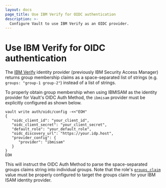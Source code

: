 ```yaml
---
layout: docs
page_title: Use IBM Verify for OIDC authentication
description: >-
  Configure Vault to use IBM Verify as an OIDC provider.
---
```


# Use IBM Verify for OIDC authentication

The [IBM Verify](https://www.ibm.com/de-de/products/verify-access) identity
provider (previously IBM Security Access Manager) returns group membership
claims as a space-separated list of strings (e.g. `groups: "group-1 group-2"`)
instead of a list of strings.

To properly obtain group membership when using IBMISAM as the identity provider for
Vault's OIDC Auth Method, the `ibmisam` provider must be explicitly configured as
shown below.

```shell
vault write auth/oidc/config -<<"EOH"
{
   "oidc_client_id": "your_client_id",
   "oidc_client_secret": "your_client_secret",
   "default_role": "your_default_role",
   "oidc_discovery_url": "https://your.idp.host",
   "provider_config": {
      "provider": "ibmisam"
   }
}
EOH
```

This will instruct the OIDC Auth Method to parse the space-separated groups claims string
into individual groups. Note that the role's [`groups_claim`](/vault/api-docs/auth/jwt#groups_claim)
value must be properly configured to target the groups claim for your IBM ISAM identity
provider.

